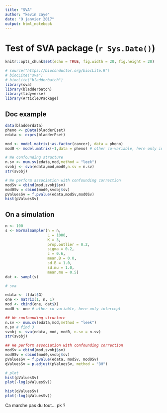 ```yaml
---
title: "SVA"
author: "kevin caye"
date: "9 janvier 2017"
output: html_notebook
---
```


# Test of SVA package (`r Sys.Date()`)

```r
knitr::opts_chunk$set(echo = TRUE, fig.width = 20, fig.height = 20)
```

```r
# source("https://bioconductor.org/biocLite.R")
# biocLite("sva")
# biocLite("bladderbatch")
library(sva)
library(bladderbatch)
library(tidyverse)
library(Article3Package)
```

## Doc example

```r
data(bladderdata)
pheno <- pData(bladderEset)
edata <- exprs(bladderEset)

mod <- model.matrix(~as.factor(cancer), data = pheno)
mod0 <- model.matrix(~1,data = pheno) # other co-variable, here only intercept

# We confounding structure
n.sv <- num.sv(edata,mod,method = "leek")
svobj <- sva(edata,mod,mod0,n.sv = n.sv)
str(svobj)

# We perform association with confounding correction
modSv = cbind(mod,svobj$sv)
mod0Sv = cbind(mod0,svobj$sv)
pValuesSv = f.pvalue(edata,modSv,mod0Sv)
hist(pValuesSv)
```

## On a simulation


```r
n <- 100
s <- NormalSampler(n = n,
                   L = 1000,
                   K = 3,
                   prop.outlier = 0.2,
                   sigma = 0.2,
                   c = 0.6,
                   mean.B = 0.0,
                   sd.B = 1.0,
                   sd.mu = 1.0,
                   mean.mu = 0.5)
dat <- sampl(s)

# sva

edata <- t(dat$G)
one <- matrix(1, n, 1)
mod <- cbind(one, dat$X)
mod0 <- one # other co-variable, here only intercept

## We confounding structure
n.sv <- num.sv(edata,mod,method = "leek")
n.sv # find 3
svobj <- sva(edata, mod, mod0, n.sv = n.sv)
str(svobj)

## We perform association with confounding correction
modSv = cbind(mod,svobj$sv)
mod0Sv = cbind(mod0,svobj$sv)
pValuesSv = f.pvalue(edata, modSv, mod0Sv)
qValuesSv = p.adjust(pValuesSv, method = "BH")

# plot
hist(pValuesSv)
plot(-log(pValuesSv))

hist(qValuesSv)
plot(-log(qValuesSv))

```

Ca marche pas du tout... pk ?

